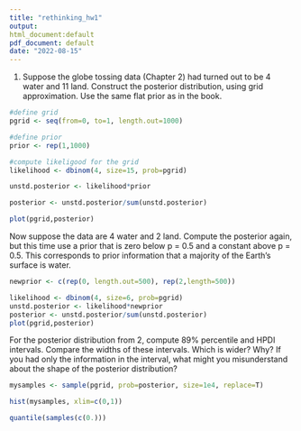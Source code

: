 ```yaml
---
title: "rethinking_hw1"
output:
html_document:default
pdf_document: default
date: "2022-08-15"
---
```



1. Suppose the globe tossing data (Chapter 2) had turned out to be 4 water and 11 land. Construct the posterior distribution, using grid approximation. Use the same flat prior as in the book.

```r

#define grid
pgrid <- seq(from=0, to=1, length.out=1000)

#define prior
prior <- rep(1,1000)

#compute likeligood for the grid
likelihood <- dbinom(4, size=15, prob=pgrid)

unstd.posterior <- likelihood*prior

posterior <- unstd.posterior/sum(unstd.posterior)

plot(pgrid,posterior)

```


Now suppose the data are 4 water and 2 land. Compute the posterior
again, but this time use a prior that is zero below p = 0.5 and a constant
above p = 0.5. This corresponds to prior information that a majority of the
Earth’s surface is water.

```r
newprior <- c(rep(0, length.out=500), rep(2,length=500))

likelihood <- dbinom(4, size=6, prob=pgrid)
unstd.posterior <- likelihood*newprior
posterior <- unstd.posterior/sum(unstd.posterior)
plot(pgrid,posterior)


```

For the posterior distribution from 2, compute 89% percentile and HPDI
intervals. Compare the widths of these intervals. Which is wider? Why? If
you had only the information in the interval, what might you misunderstand
about the shape of the posterior distribution?


```r
mysamples <- sample(pgrid, prob=posterior, size=1e4, replace=T)

hist(mysamples, xlim=c(0,1))

quantile(samples(c(0.)))

```


